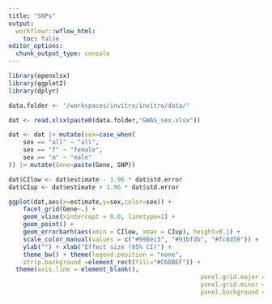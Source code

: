 ```yaml
---
title: "SNPs"
output:
  workflowr::wflow_html:
    toc: false
editor_options:
  chunk_output_type: console
---
```


```r
library(openxlsx)
library(ggplot2)
library(dplyr)

data.folder <- "/workspaces/invitro/invitro/data/"

dat <- read.xlsx(paste0(data.folder,"GWAS_sex.xlsx"))

dat <- dat |> mutate(sex=case_when(
    sex == "all" ~ "all",
    sex == "f" ~ "female",
    sex == "m" ~ "male"
)) |> mutate(Gene=paste(Gene, SNP))

dat$CIlow <- dat$estimate - 1.96 * dat$std.error
dat$CIup <- dat$estimate + 1.96 * dat$std.error

ggplot(dat,aes(x=estimate,y=sex,color=sex)) +
    facet_grid(Gene~.) +
    geom_vline(xintercept = 0.0, linetype=2) +
    geom_point() +
    geom_errorbarh(aes(xmin = CIlow, xmax = CIup), height=0.1) +
    scale_color_manual(values = c("#998ec3", "#91bfdb", "#fc8d59")) +
    ylab("") + xlab("Effect size (95% CI)") +
    theme_bw() + theme(legend.position = "none",
    strip.background =element_rect(fill="#C6DBEF")) + 
  theme(axis.line = element_blank(),
                                                     panel.grid.major = element_blank(),
                                                     panel.grid.minor = element_blank(),
                                                     panel.background = element_blank())


```